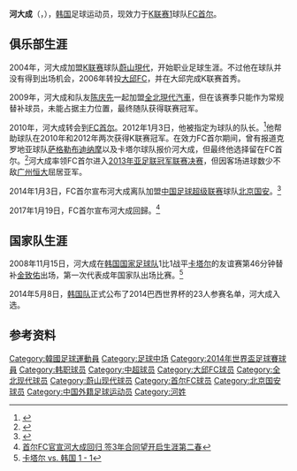 {{noteta|G1=足球}}{{infobox Football biography
| playername     = 河大成<br>하대성
| fullname       = 하대성<br>Ha Dae-Sung
| image          = [[File:Ha_Dae-Sung.jpg|150px]]
| dateofbirth    = {{birth date and age|1985|3|2|df=y}}
| cityofbirth    = [[仁川廣域市|仁川廣域市]]
| countryofbirth = [[韩国|韩国]]
| height         = {{height|m=1.82}}
| currentclub    = [[首尔足球俱乐部|FC首尔]]
| clubnumber     = 
| position       = [[中场|中场]]
| youthyears1    = 2002–2004
| youthclubs1    = [[蔚山現代足球俱樂部|蔚山現代]]
| years1 = 2004–2005        | clubs1 = [[蔚山現代足球俱樂部|蔚山現代]]         | caps1 = 0   | goals1 = 0
| years2 = 2006–2008        | clubs2 = [[大邱足球俱樂部|大邱FC]]               | caps2 = 52  | goals2 = 5
| years3 = 2009              | clubs3 = [[全北現代汽車足球俱樂部|全北現代汽車]] | caps3 = 26  | goals3 = 1
| years4 = 2010–2013        | clubs4 = [[首尔足球俱乐部|FC首尔]]               | caps4 = 112 | goals4 = 19
| years5 = 2014–2015        | clubs5 = [[北京国安足球俱乐部|北京国安]]         | caps5 = 46   | goals5 = 2
| years6 = 2016              | clubs6 = [[FC东京|FC东京]]                              | caps6 = 0   | goals6 = 0
| years7 = 2017 -            | clubs7 = [[首尔足球俱乐部|FC首尔]]               | caps7 = 0   | goals7 = 0
| nationalyears1 = 2008–    | nationalteam1  = [[韩国国家足球队|韩国]] 
| nationalcaps1  =  13        | nationalgoals1 = 0
| pcupdate       = 2015年10月31日
| ntupdate       = 
}}
'''河大成'''（{{lang|ko|하대성}}，{{bd|1985年|3月2日|||Ha, Dae-Sung}}），[[韩国|韩国]]足球运动员，现效力于[[K联赛1|K联赛1]]球队[[首尔足球俱乐部|FC首尔]]。

==俱乐部生涯==
2004年，河大成加盟[[K联赛|K联赛]]球队[[蔚山現代足球俱樂部|蔚山現代]]，开始职业足球生涯。不过他在球队并没有得到出场机会，2006年转投[[大邱足球俱樂部|大邱FC]]，并在大邱完成K联赛首秀。

2009年，河大成和队友[[陈庆先_(足球运动员)|陈庆先]]一起加盟[[全北現代汽車足球俱樂部|全北現代汽車]]，但在该赛季只能作为常规替补球员，未能占据主力位置，最终随队获得联赛冠军。

2010年，河大成转会到[[首尔足球俱乐部|FC首尔]]。2012年1月3日，他被指定为球队的队长。<ref>{{cite news|title=서울, '주장' 하대성 임명...훈련 돌입|url=http://osen.mt.co.kr/article/G1109337796|accessdate=12 May 2013|newspaper=osen|archive-date=2020-04-05|archive-url=https://web.archive.org/web/20200405194723/http://osen.mt.co.kr/article/G1109337796|dead-url=no}}</ref>他帮助球队在2010年和2012年两次获得K联赛冠军。在效力FC首尔期间，曾有报道克罗地亚球队[[萨格勒布迪纳摩足球俱乐部|萨格勒布迪纳摩]]以及卡塔尔球队报价河大成，但最终他选择留在FC首尔。<ref>{{cite news |url=http://sportalkorea.sbs.co.kr/news/view.php?gisa_uniq=2012122206050824&section_code=10&key=&field= |title=하대성, 디나모 자그레브 등서 650만달러 ‘러브콜’ |publisher=Sportalkorea |date=22 December 2012 |language=ko |deadurl=yes |archiveurl=https://archive.is/20131002203824/http://sportalkorea.sbs.co.kr/news/view.php?gisa_uniq=2012122206050824&section_code=10&key=&field= |archivedate=2013年10月2日 }}</ref>河大成率领FC首尔进入[[2013年亚足联冠军联赛|2013年亚足联冠军联赛]][[2013年亚足联冠军联赛总决赛|决赛]]，但因客场进球数少不敌[[广州恒大足球俱乐部|广州恒大]]屈居亚军。

2014年1月3日，FC首尔宣布河大成离队加盟[[中国足球超级联赛|中国足球超级联赛]]球队[[北京国安足球俱乐部|北京国安]]。<ref>{{Cite web |url=http://sports.sina.com.cn/j/2014-01-03/09546964077.shtml |title=国安第一签！首尔FC官方宣布河大成转投中超 |accessdate=2014-01-03 |archive-date=2014-01-03 |archive-url=https://web.archive.org/web/20140103115647/http://sports.sina.com.cn/j/2014-01-03/09546964077.shtml |dead-url=no }}</ref>

2017年1月19日，FC首尔宣布河大成回歸。<ref>[http://sports.sina.com.cn/china/other/2017-01-19/doc-ifxzuswq2722745.shtml 首尔FC官宣河大成回归 签3年合同望开启生涯第二春]</ref>

==国家队生涯==
2008年11月15日，河大成在[[韩国国家足球队|韩国国家足球队]]1比1战平[[卡塔尔国家足球队|卡塔尔]]的友谊赛第46分钟替补[[金致佑|金致佑]]出场，第一次代表成年国家队出场比赛。<ref>[http://cn.soccerway.com/matches/2008/11/14/world/friendlies/qatar/korea-republic/722504/ 卡塔尔 vs. 韩国  1 - 1]</ref>

2014年5月8日，[[韩国国家足球队|韩国队]]正式公布了2014巴西世界杯的23人参赛名单，河大成入选。

==参考资料==
{{reflist}}

{{2014年中超分类名单北京}}
{{2015年中超分类名单北京}}
{{2014年世界盃足球賽南韓參賽名單}}

{{DEFAULTSORT:Ha, Dae-Sung}}
[[Category:韓國足球運動員|Category:韓國足球運動員]]
[[Category:足球中场|Category:足球中场]]
[[Category:2014年世界盃足球賽球員|Category:2014年世界盃足球賽球員]]
[[Category:韩职球员|Category:韩职球员]]
[[Category:中超球员|Category:中超球员]]
[[Category:大邱FC球员|Category:大邱FC球员]]
[[Category:全北现代球员|Category:全北现代球员]]
[[Category:蔚山现代球员|Category:蔚山现代球员]]
[[Category:首尔FC球员|Category:首尔FC球员]]
[[Category:北京国安球员|Category:北京国安球员]]
[[Category:中国外籍足球运动员|Category:中国外籍足球运动员]]
[[Category:河姓|Category:河姓]]